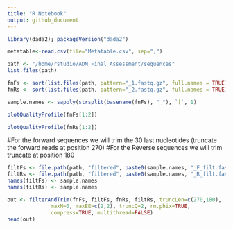 ```yaml
---
title: "R Notebook"
output: github_document
---
```



```r
library(dada2); packageVersion("dada2")
```

```r
metatable<-read.csv(file="Metatable.csv", sep=";")
```

```r
path <- "/home/rstudio/ADM_Final_Assessment/sequences"
list.files(path)

```

```r
fnFs <- sort(list.files(path, pattern="_1.fastq.gz", full.names = TRUE))
fnRs <- sort(list.files(path, pattern="_2.fastq.gz", full.names = TRUE))
```
```r
sample.names <- sapply(strsplit(basename(fnFs), "_"), `[`, 1)
```

```r
plotQualityProfile(fnFs[1:2])
```
```r
plotQualityProfile(fnRs[1:2])
```
#For the forward sequences we will trim the 30 last nucleotides (truncate the forward reads at position 270)
#For the Reverse sequences we will trim truncate at position 180

```r
filtFs <- file.path(path, "filtered", paste0(sample.names, "_F_filt.fastq.gz"))
filtRs <- file.path(path, "filtered", paste0(sample.names, "_R_filt.fastq.gz"))
names(filtFs) <- sample.names
names(filtRs) <- sample.names
```

```r
out <- filterAndTrim(fnFs, filtFs, fnRs, filtRs, truncLen=c(270,180),
              maxN=0, maxEE=c(2,2), truncQ=2, rm.phix=TRUE,
              compress=TRUE, multithread=FALSE)
head(out)
```

